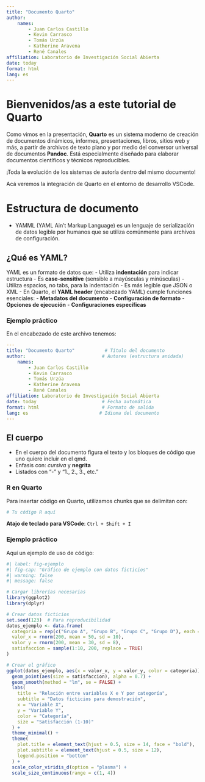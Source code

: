 ```yaml
---
title: "Documento Quarto"
author:
    names:
        - Juan Carlos Castillo
        - Kevin Carrasco
        - Tomás Urzúa
        - Katherine Aravena
        - René Canales
affiliation: Laboratorio de Investigación Social Abierta
date: today
format: html
lang: es
---
```


# Bienvenidos/as a este tutorial de **Quarto**

Como vimos en la presentación, **Quarto** es un sistema moderno de creación de documentos dinámicos, informes, presentaciones, libros, sitios web y más, a partir de archivos de texto plano y por medio del conversor universal de documentos **Pandoc**. Está especialmente diseñado para elaborar documentos científicos y técnicos reproducibles.


¡Toda la evolución de los sistemas de autoría dentro del mismo documento!

Acá veremos la integración de Quarto en el entorno de desarrollo VSCode.

# Estructura de documento

- YAMML (YAML Ain't Markup Language) es un lenguaje de serialización de datos legible por humanos que se utiliza comúnmente para archivos de configuración.

## ¿Qué es YAML?

YAML es un formato de datos que:
- Utiliza **indentación** para indicar estructura
- Es **case-sensitive** (sensible a mayúsculas y minúsculas)
- Utiliza espacios, no tabs, para la indentación
- Es más legible que JSON o XML
- En Quarto, el **YAML header** (encabezado YAML) cumple funciones esenciales:
    - **Metadatos del documento**
    - **Configuración de formato**
    - **Opciones de ejecución**
    - **Configuraciones específicas**

### Ejemplo práctico

En el encabezado de este archivo tenemos:

```yaml
---
title: "Documento Quarto"           # Título del documento
author:                            # Autores (estructura anidada)
    names:
        - Juan Carlos Castillo
        - Kevin Carrasco
        - Tomás Urzúa
        - Katherine Aravena
        - René Canales
affiliation: Laboratorio de Investigación Social Abierta
date: today                        # Fecha automática
format: html                       # Formato de salida
lang: es                          # Idioma del documento
---
```

## El cuerpo

- En el cuerpo del documento figura el texto y los bloques de código que uno quiere incluir en el qmd.
- Enfasis con: *cursiva* y **negrita**
- Listados con "-" y "1., 2., 3., etc." 

### R en Quarto

Para insertar código en Quarto, utilizamos chunks que se delimitan con:

```r
# Tu código R aquí
```

**Atajo de teclado para VSCode**: `Ctrl + Shift + I`

### Ejemplo práctico

Aquí un ejemplo de uso de código:

```r
#| label: fig-ejemplo
#| fig-cap: "Gráfico de ejemplo con datos ficticios"
#| warning: false
#| message: false

# Cargar librerías necesarias
library(ggplot2)
library(dplyr)

# Crear datos ficticios
set.seed(123)  # Para reproducibilidad
datos_ejemplo <- data.frame(
  categoria = rep(c("Grupo A", "Grupo B", "Grupo C", "Grupo D"), each = 50),
  valor_x = rnorm(200, mean = 50, sd = 10),
  valor_y = rnorm(200, mean = 30, sd = 8),
  satisfaccion = sample(1:10, 200, replace = TRUE)
)

# Crear el gráfico
ggplot(datos_ejemplo, aes(x = valor_x, y = valor_y, color = categoria)) +
  geom_point(aes(size = satisfaccion), alpha = 0.7) +
  geom_smooth(method = "lm", se = FALSE) +
  labs(
    title = "Relación entre variables X e Y por categoría",
    subtitle = "Datos ficticios para demostración",
    x = "Variable X",
    y = "Variable Y",
    color = "Categoría",
    size = "Satisfacción (1-10)"
  ) +
  theme_minimal() +
  theme(
    plot.title = element_text(hjust = 0.5, size = 14, face = "bold"),
    plot.subtitle = element_text(hjust = 0.5, size = 12),
    legend.position = "bottom"
  ) +
  scale_color_viridis_d(option = "plasma") +
  scale_size_continuous(range = c(1, 4))
```




